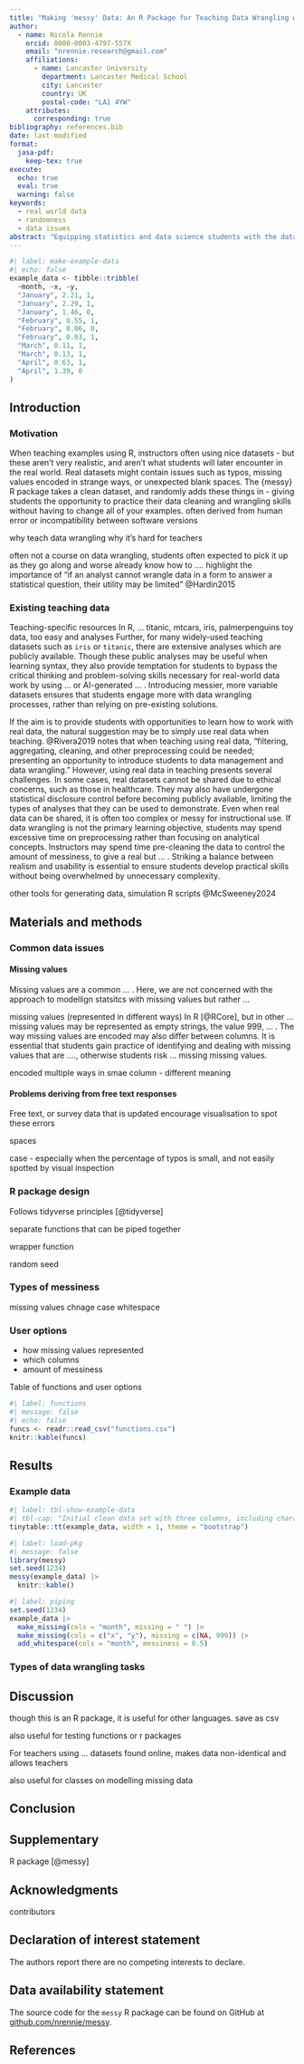 ```yaml
---
title: "Making 'messy' Data: An R Package for Teaching Data Wrangling with Realistic Data"
author:
  - name: Nicola Rennie
    orcid: 0000-0003-4797-557X
    email: "nrennie.research@gmail.com"
    affiliations:
      - name: Lancaster University
        department: Lancaster Medical School
        city: Lancaster
        country: UK
        postal-code: "LA1 4YW"
    attributes:
      corresponding: true
bibliography: references.bib
date: last-modified
format:
  jasa-pdf:
    keep-tex: true
execute: 
  echo: true
  eval: true
  warning: false
keywords:
  - real world data
  - randomness
  - data issues
abstract: "Equipping statistics and data science students with the data wrangling skills necessary to work with real data is essential. Real data can often include typos, missing values encoded in strange ways, unusual spaces in words, or other factors. Example data sets designed for teaching often lack many of these messy properties of real data. At the same time, publicly available real data can be too messy for teaching in a time-constrained environment. This paper presents an R package to modify existing, clean teaching datasets to include a variety of characteristics often found in real data. This allows educators to continue using the same example data sets for teaching, but gives them the opportunity to implicitly teach data wrangling skills, using data with a controlled amount of messiness."
---
```


```r
#| label: make-example-data
#| echo: false
example_data <- tibble::tribble(
  ~month, ~x, ~y,
  "January", 2.21, 1,
  "January", 2.29, 1,
  "January", 1.46, 0,
  "February", 0.55, 1,
  "February", 0.06, 0,
  "February", 0.03, 1,
  "March", 0.11, 1,
  "March", 0.13, 1,
  "April", 0.63, 1,
  "April", 1.39, 0
)
```


## Introduction {#sec-intro}

### Motivation

When teaching examples using R, instructors often using nice datasets - but these aren't very realistic, and aren't what students will later encounter in the real world. Real datasets might contain issues such as typos, missing values encoded in strange ways, or unexpected blank spaces. The {messy} R package takes a clean dataset, and randomly adds these things in - giving students the opportunity to practice their data cleaning and wrangling skills without having to change all of your examples.
often derived from human error or incompatibility between software versions  

why teach data wrangling
why it's hard for teachers

often not a course on data wrangling, students often expected to pick it up as they go along and worse already know how to 
.... highlight the importance of "if an analyst cannot wrangle data in a form to answer a statistical question, their utility may be limited" @Hardin2015

### Existing teaching data

Teaching-specific resources
In R, ... titanic, mtcars, iris, palmerpenguins
toy data, too easy and analyses 
Further, for many widely-used teaching datasets such as `iris` or `titanic`, there are extensive analyses which are publicly available. Though these public analyses may be useful when learning syntax, they also provide temptation for students to bypass the critical thinking and problem-solving skills necessary for real-world data work by using ... or AI-generated ... . Introducing messier, more variable datasets ensures that students engage more with data wrangling processes, rather than relying on pre-existing solutions.

If the aim is to provide students with opportunities to learn how to work with real data, the natural suggestion may be to simply use real data when teaching. @Rivera2019 notes that when teaching using real data, "filtering, aggregating, cleaning, and other preprocessing could be needed; presenting an opportunity to introduce students to data management and data wrangling." However, using real data in teaching presents several challenges. In some cases, real datasets cannot be shared due to ethical concerns, such as those in healthcare. They may also have undergone statistical disclosure control before becoming publicly available, limiting the types of analyses that they can be used to demonstrate. Even when real data can be shared, it is often too complex or messy for instructional use. If data wrangling is not the primary learning objective, students may spend excessive time on preprocessing rather than focusing on analytical concepts. Instructors may spend time pre-cleaning the data to control the amount of messiness, to give a real but ... . Striking a balance between realism and usability is essential to ensure students develop practical skills without being overwhelmed by unnecessary complexity.

other tools for generating data, simulation
R scripts
@McSweeney2024


## Materials and methods {#sec-methods}

### Common data issues

#### Missing values

Missing values are a common ... . Here, we are not concerned with the approach to modellign statsitcs with missing values but rather ...

missing values (represented in different ways) In R [@RCore], but in other ... missing values may be represented as empty strings, the value 999, ... . The way missing values are encoded may also differ between columns. It is essential that students gain practice of identifying and dealing with missing values that are ...., otherwise students risk ... missing missing values.

encoded multiple ways in smae column - different meaning

#### Problems deriving from free text responses

Free text, or survey data that is updated 
encourage visualisation to spot these errors

spaces

case 
- especially when the percentage of typos is small, and not easily spotted by visual inspection


### R package design

Follows tidyverse principles [@tidyverse]

separate functions that can be piped together

wrapper function

random seed

### Types of messiness

missing values 
chnage case
whitespace

### User options

* how missing values represented
* which columns
* amount of messiness

Table of functions and user options

```r
#| label: functions
#| message: false
#| echo: false
funcs <- readr::read_csv("functions.csv")
knitr::kable(funcs)
```

## Results {#sec-res}

### Example data

```r
#| label: tbl-show-example-data
#| tbl-cap: "Initial clean data set with three columns, including character strings, numeric, and binary variables."
tinytable::tt(example_data, width = 1, theme = "bootstrap")
```


```r
#| label: load-pkg
#| message: false
library(messy)
set.seed(1234)
messy(example_data) |> 
  knitr::kable()
```

```r
#| label: piping
set.seed(1234)
example_data |> 
  make_missing(cols = "month", missing = " ") |> 
  make_missing(cols = c("x", "y"), missing = c(NA, 999)) |> 
  add_whitespace(cols = "month", messiness = 0.5)
```

### Types of data wrangling tasks



## Discussion {#sec-disc}

though this is an R package, it is useful for other languages. save as csv

also useful for testing functions or r packages

For teachers using ... datasets found online, makes data non-identical and allows teachers 

also useful for classes on modelling missing data

## Conclusion {#sec-conc}

## Supplementary {.unnumbered}

R package [@messy]

## Acknowledgments {.unnumbered}

contributors

## Declaration of interest statement {.unnumbered}

The authors report there are no competing interests to declare.

## Data availability statement {.unnumbered}

The source code for the `messy` R package can be found on GitHub at [github.com/nrennie/messy](https://github.com/nrennie/messy).

## References {.unnumbered}

::: {#refs}
:::



